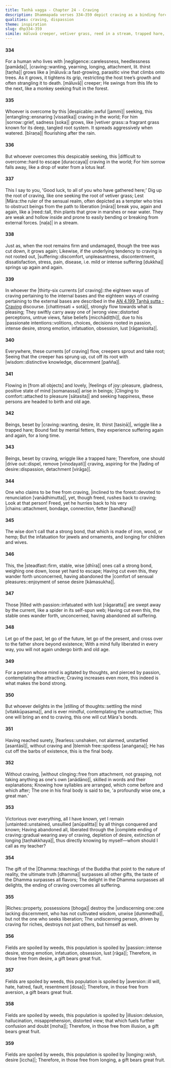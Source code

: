 ```yaml
---
title: Taṇhā vagga - Chapter 24 - Craving
description: Dhammapada verses 334–359 depict craving as a binding force, likening it to a creeping vine, a trapped hare, and a spider’s web. The wise cut these bonds, free from passion, aversion, illusion, and longing, crossing beyond birth and aging. The highest gift is the Dhamma, surpassing all wealth and pleasures, and the destruction of craving is the greatest victory. Offerings to those free from defilements bear the greatest fruit.
qualities: craving, dispassion
theme: inspiration
slug: dhp334-359
simile: māluvā creeper, vetiver grass, reed in a stream, trapped hare, spider in its self-spun web
---
```


#### 334

For a human who lives with |negligence::carelessness, heedlessness [pamāda]|,
|craving::wanting, yearning, longing, attachment, lit. thirst [taṇha]| grows like a |māluvā::a fast-growing, parasitic vine that climbs onto trees. As it grows, it tightens its grip, restricting the host tree’s growth and often strangling it to death. [māluvā]| creeper;
He swings from this life to the next,
like a monkey seeking fruit in the forest.

#### 335

Whoever is overcome by this |despicable::awful [jammi]| seeking,
this |entangling::ensnaring [vissatika]| craving in the world;
For him |sorrow::grief, sadness [soka]| grows,
like |vetiver grass::a fragrant grass known for its deep, tangled root system. It spreads aggressively when watered. [bīraṇa]| flourishing after the rain.

#### 336

But whoever overcomes this despicable seeking,
this |difficult to overcome::hard to escape [duraccaya]| craving in the world;
For him sorrow falls away,
like a drop of water from a lotus leaf.

#### 337

This I say to you, 'Good luck,
to all of you who have gathered here;'
Dig up the root of craving,
like one seeking the root of vetiver grass;
Lest |Māra::the ruler of the sensual realm, often depicted as a tempter who tries to obstruct beings from the path to liberation [māra]| break you,
again and again, like a |reed::tall, thin plants that grow in marshes or near water. They are weak and hollow inside and prone to easily bending or breaking from external forces. [naḷa]| in a stream.

#### 338

Just as, when the root remains firm and undamaged,
though the tree was cut down, it grows again;
Likewise, if the underlying tendency to craving is not rooted out,
|suffering::discomfort, unpleasantness, discontentment, dissatisfaction, stress, pain, disease, i.e. mild or intense suffering [dukkha]| springs up again and again.

#### 339

In whoever the |thirty-six currents [of craving]::the eighteen ways of craving pertaining to the internal bases and the eighteen ways of craving pertaining to the external bases are described in the [AN 4.199 Taṇhā sutta - Craving](/an4.199) discourse. [chattiṃsati + sotā]|,
strongly flow towards what is pleasing;
They swiftly carry away one of |wrong view::distorted perceptions, untrue views, false beliefs [micchādiṭṭhi]|,
due to his |passionate intentions::volitions, choices, decisions rooted in passion, intense desire, strong emotion, infatuation, obsession, lust [rāganissita]|.

#### 340

Everywhere, these currents [of craving] flow,
creepers sprout and take root;
Seeing that the creeper has sprung up,
cut off its root with |wisdom::distinctive knowledge, discernment [pañña]|.

#### 341

Flowing in [from all objects] and lovely,
|feelings of joy::pleasure, gladness, positive state of mind [somanassa]| arise in beings;
|Clinging to comfort::attached to pleasure [sātasita]| and seeking happiness,
these persons are headed to birth and old age.

#### 342

Beings, beset by |craving::wanting, desire, lit. thirst [tasiṇā]|,
wriggle like a trapped hare;
Bound fast by mental fetters,
they experience suffering again and again, for a long time.

#### 343

Beings, beset by craving,
wriggle like a trapped hare;
Therefore, one should |drive out::dispel, remove [vinodayati]| craving,
aspiring for the |fading of desire::dispassion, detachment [virāga]|.

#### 344

One who claims to be free from craving, |inclined to the forest::devoted to renunciation [vanādhimutta]|,
yet, though freed, rushes back to craving;
Look at that person!
Freed, yet he hurries back to his very |chains::attachment, bondage, connection, fetter [bandhana]|!

#### 345

The wise don't call that a strong bond,
that which is made of iron, wood, or hemp;
But the infatuation for jewels and ornaments,
and longing for children and wives.

#### 346

This, the |steadfast::firm, stable, wise [dhīra]| ones call a strong bond,
weighing one down, loose yet hard to escape;
Having cut even this, they wander forth
unconcerned, having abandoned the |comfort of sensual pleasures::enjoyment of sense desire [kāmasukha]|.

#### 347

Those |filled with passion::infatuated with lust [rāgaratta]| are swept away by the current,
like a spider in its self-spun web;
Having cut even this, the stable ones wander forth,
unconcerned, having abandoned all suffering.

#### 348

Let go of the past, let go of the future,
let go of the present, and cross over to the father shore beyond existence;
With a mind fully liberated in every way,
you will not again undergo birth and old age.

#### 349

For a person whose mind is agitated by thoughts,
and pierced by passion, contemplating the attractive;
Craving increases even more,
this indeed is what makes the bond strong.

#### 350

But whoever delights in the |stilling of thoughts::settling the mind [vitakkūpasama]|,
and is ever mindful, contemplating the unattractive;
This one will bring an end to craving,
this one will cut Māra's bonds.

#### 351

Having reached surety, |fearless::unshaken, not alarmed, unstartled [asantāsī]|,
without craving and |blemish free::spotless [anaṅgaṇa]|;
He has cut off the barbs of existence,
this is the final body.

#### 352

Without craving, |without clinging::free from attachment, not grasping, not taking anything as one's own [anādāno]|,
skilled in words and their explanations;
Knowing how syllables are arranged,
which come before and which after;
The one in his final body is said to be,
'a profoundly wise one, a great man.'

#### 353

Victorious over everything, all I have known,
yet I remain |untainted::unstained, unsullied [anūpalitta]| by all things conquered and known;
Having abandoned all, liberated through the |complete ending of craving::gradual wearing awy of craving, depletion of desire, extinction of longing [taṇhakkhaya]|,
thus directly knowing by myself—whom should I call as my teacher?

#### 354

The gift of the |Dhamma::teachings of the Buddha that point to the nature of reality, the ultimate truth [dhamma]| surpasses all other gifts,
the taste of the Dhamma surpasses all flavors;
The delight in the Dhamma surpasses all delights,
the ending of craving overcomes all suffering.

#### 355

|Riches::property, possessions [bhoga]| destroy the |undiscerning one::one lacking discernment, who has not cultivated wisdom, unwise [dummedha]|,
but not the one who seeks liberation;
The undiscerning person, driven by craving for riches,
destroys not just others, but himself as well.

#### 356

Fields are spoiled by weeds,
this population is spoiled by |passion::intense desire, strong emotion, infatuation, obsession, lust [rāga]|;
Therefore, in those free from desire,
a gift bears great fruit.

#### 357

Fields are spoiled by weeds,
this population is spoiled by |aversion::ill will, hate, hatred, fault, resentment [dosa]|;
Therefore, in those free from aversion,
a gift bears great fruit.

#### 358

Fields are spoiled by weeds,
this population is spoiled by |illusion::delusion, hallucination, misapprehension, distorted view; that which fuels further confusion and doubt [moha]|;
Therefore, in those free from illusion,
a gift bears great fruit.

#### 359

Fields are spoiled by weeds,
this population is spoiled by |longing::wish, desire [iccha]|;
Therefore, in those free from longing,
a gift bears great fruit.